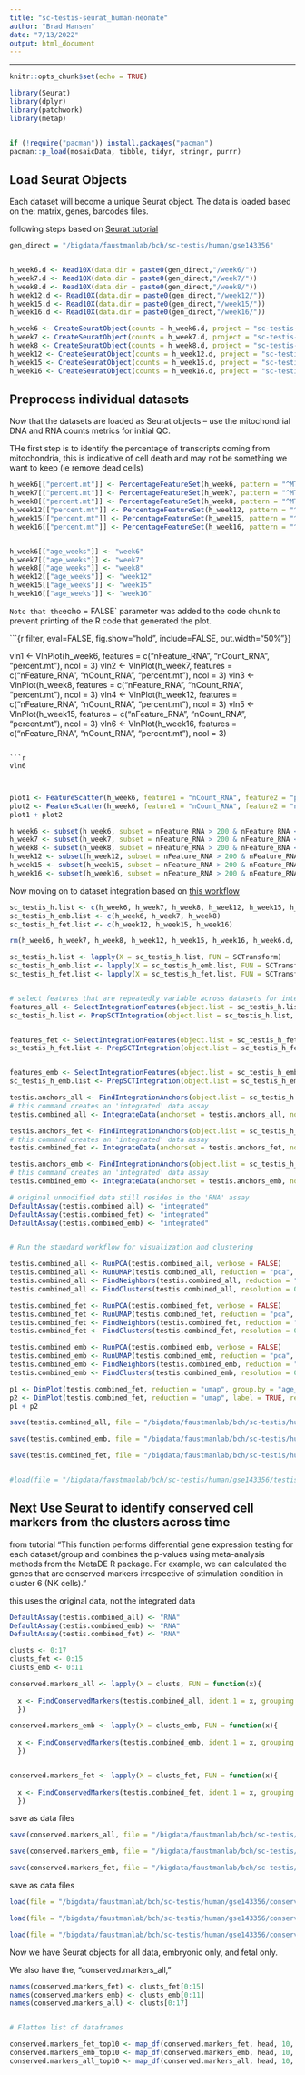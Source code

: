 ```yaml
---
title: "sc-testis-seurat_human-neonate"
author: "Brad Hansen"
date: "7/13/2022"
output: html_document
---
```

---

```r
knitr::opts_chunk$set(echo = TRUE)
```

```r

library(Seurat)
library(dplyr)
library(patchwork)
library(metap)


if (!require("pacman")) install.packages("pacman")
pacman::p_load(mosaicData, tibble, tidyr, stringr, purrr)


```

## Load Seurat Objects

Each dataset will become a unique Seurat object. The data is loaded based on the: matrix, genes, barcodes files.

following steps based on [Seurat tutorial](https://satijalab.org/seurat/articles/pbmc3k_tutorial.html)


```r

gen_direct = "/bigdata/faustmanlab/bch/sc-testis/human/gse143356"


h_week6.d <- Read10X(data.dir = paste0(gen_direct,"/week6/"))
h_week7.d <- Read10X(data.dir = paste0(gen_direct,"/week7/"))
h_week8.d <- Read10X(data.dir = paste0(gen_direct,"/week8/"))
h_week12.d <- Read10X(data.dir = paste0(gen_direct,"/week12/"))
h_week15.d <- Read10X(data.dir = paste0(gen_direct,"/week15/"))
h_week16.d <- Read10X(data.dir = paste0(gen_direct,"/week16/"))

```


```r

h_week6 <- CreateSeuratObject(counts = h_week6.d, project = "sc-testis-h", min.cells = 3, min.features = 200)
h_week7 <- CreateSeuratObject(counts = h_week7.d, project = "sc-testis-h", min.cells = 3, min.features = 200)
h_week8 <- CreateSeuratObject(counts = h_week8.d, project = "sc-testis-h", min.cells = 3, min.features = 200)
h_week12 <- CreateSeuratObject(counts = h_week12.d, project = "sc-testis-h", min.cells = 3, min.features = 200)
h_week15 <- CreateSeuratObject(counts = h_week15.d, project = "sc-testis-h", min.cells = 3, min.features = 200)
h_week16 <- CreateSeuratObject(counts = h_week16.d, project = "sc-testis-h", min.cells = 3, min.features = 200)


```

## Preprocess individual datasets

Now that the datasets are loaded as Seurat objects -- use the mitochondrial DNA and RNA counts metrics for initial QC.


THe first step is to identify the percentage of transcripts coming from mitochondria, this is indicative of cell death and may not be something we want to keep (ie remove dead cells)

```r

h_week6[["percent.mt"]] <- PercentageFeatureSet(h_week6, pattern = "^MT-")
h_week7[["percent.mt"]] <- PercentageFeatureSet(h_week7, pattern = "^MT-")
h_week8[["percent.mt"]] <- PercentageFeatureSet(h_week8, pattern = "^MT-")
h_week12[["percent.mt"]] <- PercentageFeatureSet(h_week12, pattern = "^MT-")
h_week15[["percent.mt"]] <- PercentageFeatureSet(h_week15, pattern = "^MT-")
h_week16[["percent.mt"]] <- PercentageFeatureSet(h_week16, pattern = "^MT-")


h_week6[["age_weeks"]] <- "week6"
h_week7[["age_weeks"]] <- "week7"
h_week8[["age_weeks"]] <- "week8"
h_week12[["age_weeks"]] <- "week12"
h_week15[["age_weeks"]] <- "week15"
h_week16[["age_weeks"]] <- "week16"
```

`Note that the `echo = FALSE` parameter was added to the code chunk to prevent printing of the R code that generated the plot.

```{r filter, eval=FALSE, fig.show="hold", include=FALSE, out.width="50%"}}

vln1 <- VlnPlot(h_week6, features = c("nFeature_RNA", "nCount_RNA", "percent.mt"), ncol = 3)
vln2 <- VlnPlot(h_week7, features = c("nFeature_RNA", "nCount_RNA", "percent.mt"), ncol = 3)
vln3 <- VlnPlot(h_week8, features = c("nFeature_RNA", "nCount_RNA", "percent.mt"), ncol = 3)
vln4 <- VlnPlot(h_week12, features = c("nFeature_RNA", "nCount_RNA", "percent.mt"), ncol = 3)
vln5 <- VlnPlot(h_week15, features = c("nFeature_RNA", "nCount_RNA", "percent.mt"), ncol = 3)
vln6 <- VlnPlot(h_week16, features = c("nFeature_RNA", "nCount_RNA", "percent.mt"), ncol = 3)

```

```r

vln6



```
```R

plot1 <- FeatureScatter(h_week6, feature1 = "nCount_RNA", feature2 = "percent.mt")
plot2 <- FeatureScatter(h_week6, feature1 = "nCount_RNA", feature2 = "nFeature_RNA")
plot1 + plot2

```
```r

h_week6 <- subset(h_week6, subset = nFeature_RNA > 200 & nFeature_RNA < 2500 & percent.mt < 5)
h_week7 <- subset(h_week7, subset = nFeature_RNA > 200 & nFeature_RNA < 2500 & percent.mt < 5)
h_week8 <- subset(h_week8, subset = nFeature_RNA > 200 & nFeature_RNA < 2500 & percent.mt < 5)
h_week12 <- subset(h_week12, subset = nFeature_RNA > 200 & nFeature_RNA < 2500 & percent.mt < 5)
h_week15 <- subset(h_week15, subset = nFeature_RNA > 200 & nFeature_RNA < 2500 & percent.mt < 5)
h_week16 <- subset(h_week16, subset = nFeature_RNA > 200 & nFeature_RNA < 2500 & percent.mt < 5)

```


Now moving on to dataset integration based on [this workflow](https://satijalab.org/seurat/articles/integration_introduction.html)

```r

sc_testis_h.list <- c(h_week6, h_week7, h_week8, h_week12, h_week15, h_week16)
sc_testis_h_emb.list <- c(h_week6, h_week7, h_week8)
sc_testis_h_fet.list <- c(h_week12, h_week15, h_week16)

rm(h_week6, h_week7, h_week8, h_week12, h_week15, h_week16, h_week6.d, h_week7.d, h_week8.d, h_week12.d, h_week15.d, h_week16.d)

sc_testis_h.list <- lapply(X = sc_testis_h.list, FUN = SCTransform)
sc_testis_h_emb.list <- lapply(X = sc_testis_h_emb.list, FUN = SCTransform)
sc_testis_h_fet.list <- lapply(X = sc_testis_h_fet.list, FUN = SCTransform)


# select features that are repeatedly variable across datasets for integration
features_all <- SelectIntegrationFeatures(object.list = sc_testis_h.list, nfeatures = 3000)
sc_testis_h.list <- PrepSCTIntegration(object.list = sc_testis_h.list, anchor.features = features_all)


features_fet <- SelectIntegrationFeatures(object.list = sc_testis_h_fet.list, nfeatures = 3000)
sc_testis_h_fet.list <- PrepSCTIntegration(object.list = sc_testis_h_fet.list, anchor.features = features_fet)


features_emb <- SelectIntegrationFeatures(object.list = sc_testis_h_emb.list, nfeatures = 3000)
sc_testis_h_emb.list <- PrepSCTIntegration(object.list = sc_testis_h_emb.list, anchor.features = features_emb)


```

```r

testis.anchors_all <- FindIntegrationAnchors(object.list = sc_testis_h.list, normalization.method = "SCT", anchor.features = features_all)
# this command creates an 'integrated' data assay
testis.combined_all <- IntegrateData(anchorset = testis.anchors_all, normalization.method = "SCT")

testis.anchors_fet <- FindIntegrationAnchors(object.list = sc_testis_h_fet.list, normalization.method = "SCT", anchor.features = features_fet)
# this command creates an 'integrated' data assay
testis.combined_fet <- IntegrateData(anchorset = testis.anchors_fet, normalization.method = "SCT")

testis.anchors_emb <- FindIntegrationAnchors(object.list = sc_testis_h_emb.list, normalization.method = "SCT", anchor.features = features_emb)
# this command creates an 'integrated' data assay
testis.combined_emb <- IntegrateData(anchorset = testis.anchors_emb, normalization.method = "SCT")


```

```r

# original unmodified data still resides in the 'RNA' assay
DefaultAssay(testis.combined_all) <- "integrated"
DefaultAssay(testis.combined_fet) <- "integrated"
DefaultAssay(testis.combined_emb) <- "integrated"


# Run the standard workflow for visualization and clustering

testis.combined_all <- RunPCA(testis.combined_all, verbose = FALSE)
testis.combined_all <- RunUMAP(testis.combined_all, reduction = "pca", dims = 1:30)
testis.combined_all <- FindNeighbors(testis.combined_all, reduction = "pca", dims = 1:30)
testis.combined_all <- FindClusters(testis.combined_all, resolution = 0.5)

testis.combined_fet <- RunPCA(testis.combined_fet, verbose = FALSE)
testis.combined_fet <- RunUMAP(testis.combined_fet, reduction = "pca", dims = 1:30)
testis.combined_fet <- FindNeighbors(testis.combined_fet, reduction = "pca", dims = 1:30)
testis.combined_fet <- FindClusters(testis.combined_fet, resolution = 0.5)

testis.combined_emb <- RunPCA(testis.combined_emb, verbose = FALSE)
testis.combined_emb <- RunUMAP(testis.combined_emb, reduction = "pca", dims = 1:30)
testis.combined_emb <- FindNeighbors(testis.combined_emb, reduction = "pca", dims = 1:30)
testis.combined_emb <- FindClusters(testis.combined_emb, resolution = 0.5)

```


```r

p1 <- DimPlot(testis.combined_fet, reduction = "umap", group.by = "age_weeks")
p2 <- DimPlot(testis.combined_fet, reduction = "umap", label = TRUE, repel = TRUE)
p1 + p2

```



```r

save(testis.combined_all, file = "/bigdata/faustmanlab/bch/sc-testis/human/gse143356/testis.combined_all.RData")

save(testis.combined_emb, file = "/bigdata/faustmanlab/bch/sc-testis/human/gse143356/testis.combined_emb.RData")

save(testis.combined_fet, file = "/bigdata/faustmanlab/bch/sc-testis/human/gse143356/testis.combined_fet.RData")


#load(file = "/bigdata/faustmanlab/bch/sc-testis/human/gse143356/testis.combined.RData")
```
## Next Use Seurat to identify conserved cell markers from the clusters across time

from tutorial "This function performs differential gene expression testing for each dataset/group and combines the p-values using meta-analysis methods from the MetaDE R package. For example, we can calculated the genes that are conserved markers irrespective of stimulation condition in cluster 6 (NK cells)."

this uses the original data, not the integrated data

```r

DefaultAssay(testis.combined_all) <- "RNA"
DefaultAssay(testis.combined_emb) <- "RNA"
DefaultAssay(testis.combined_fet) <- "RNA"

clusts <- 0:17
clusts_fet <- 0:15
clusts_emb <- 0:11

conserved.markers_all <- lapply(X = clusts, FUN = function(x){
  
  x <- FindConservedMarkers(testis.combined_all, ident.1 = x, grouping.var = "age_weeks", verbose = FALSE)
  })

conserved.markers_emb <- lapply(X = clusts_emb, FUN = function(x){
  
  x <- FindConservedMarkers(testis.combined_emb, ident.1 = x, grouping.var = "age_weeks", verbose = FALSE)
  })


conserved.markers_fet <- lapply(X = clusts_fet, FUN = function(x){
  
  x <- FindConservedMarkers(testis.combined_fet, ident.1 = x, grouping.var = "age_weeks", verbose = FALSE)
  })
```

save as data files

```r

save(conserved.markers_all, file = "/bigdata/faustmanlab/bch/sc-testis/human/gse143356/conserved.markers_all.RData")

save(conserved.markers_emb, file = "/bigdata/faustmanlab/bch/sc-testis/human/gse143356/conserved.markers_emb.RData")

save(conserved.markers_fet, file = "/bigdata/faustmanlab/bch/sc-testis/human/gse143356/conserved.markers_fet.RData")


```


save as data files

```r

load(file = "/bigdata/faustmanlab/bch/sc-testis/human/gse143356/conserved.markers_all.RData")

load(file = "/bigdata/faustmanlab/bch/sc-testis/human/gse143356/conserved.markers_emb.RData")

load(file = "/bigdata/faustmanlab/bch/sc-testis/human/gse143356/conserved.markers_fet.RData")

```


Now we have Seurat objects for all data, embryonic only, and fetal only.

We also have the, "conserved.markers_all," 


```r

names(conserved.markers_fet) <- clusts_fet[0:15]
names(conserved.markers_emb) <- clusts_emb[0:11]
names(conserved.markers_all) <- clusts[0:17]


# Flatten list of dataframes

conserved.markers_fet_top10 <- map_df(conserved.markers_fet, head, 10, .id = 'cluster')
conserved.markers_emb_top10 <- map_df(conserved.markers_emb, head, 10, .id = 'cluster')
conserved.markers_all_top10 <- map_df(conserved.markers_all, head, 10, .id = 'cluster')


```